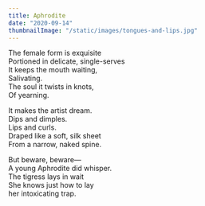 ```yaml
---
title: Aphrodite
date: "2020-09-14"
thumbnailImage: "/static/images/tongues-and-lips.jpg"
---
```


The female form is exquisite   
Portioned in delicate, single-serves  
It keeps the mouth waiting,  
Salivating.   
The soul it twists in knots,  
Of yearning.  

It makes the artist dream.  
Dips and dimples.  
Lips and curls.  
Draped like a soft, silk sheet  
From a narrow, naked spine.   

But beware, beware—  
A young Aphrodite did whisper.  
The tigress lays in wait  
She knows just how to lay  
her intoxicating trap.   